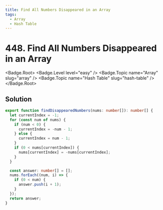 ```yaml
---
title: Find All Numbers Disappeared in an Array
tags:
  - Array
  - Hash Table
---
```


# 448. Find All Numbers Disappeared in an Array

<Badge.Root>
  <Badge.Level level="easy" />
  <Badge.Topic name="Array" slug="array" />
  <Badge.Topic name="Hash Table" slug="hash-table" />
</Badge.Root>

## Solution

```typescript filename="solution.ts" copy
export function findDisappearedNumbers(nums: number[]): number[] {
  let currentIndex = -1;
  for (const num of nums) {
    if (num < 0) {
      currentIndex = -num - 1;
    } else {
      currentIndex = num - 1;
    }
    if (0 < nums[currentIndex]) {
      nums[currentIndex] = -nums[currentIndex];
    }
  }

  const answer: number[] = [];
  nums.forEach((num, i) => {
    if (0 < num) {
      answer.push(i + 1);
    }
  });
  return answer;
}
```

<ProblemLink
  codingSite="leetcode"
  href="https://leetcode.com/problems/find-all-numbers-disappeared-in-an-array"
  title="Find All Numbers Disappeared in an Array"
/>
